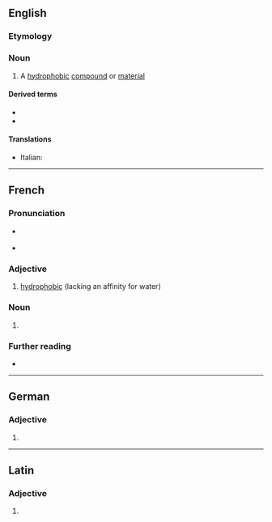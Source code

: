 ==English==
{{wikipedia}}

===Etymology===
{{confix|en|hydro|phobe}}

===Noun===
{{en-noun}}

# {{lb|en|chemistry}} A [[hydrophobic]] [[compound]] or [[material]]

====Derived terms====
* {{l|en|hydrophobic}}
* {{l|en|superhydrophobe}}

====Translations====
{{trans-top|hydrophobic compound or material}}
* Italian: {{t+|it|idrofobo|m}}
{{trans-mid}}
{{trans-bottom}}

----

==French==

===Pronunciation===
* {{fr-muteh}} {{fr-IPA}}
* {{audio|LL-Q150 (fra)-DSwissK-hydrophobe.wav|Audio|lang=fr}}

===Adjective===
{{fr-adj}}

# [[hydrophobic]] (lacking an affinity for water)

===Noun===
{{fr-noun|mf}}

# {{l|en|hydrophobe}}

===Further reading===
* {{R:TLFi}}

----

==German==

===Adjective===
{{head|de|adjective form}}

# {{de-inflected form of|hydrophob}}

----

==Latin==

===Adjective===
{{la-adj-form|hydrophobe}}

# {{inflection of|hydrophobus||voc|m|s|lang=la}}